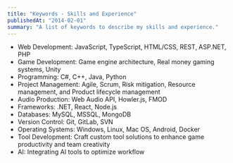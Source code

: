 ```yaml
---
title: "Keywords - Skills and Experience"
publishedAt: "2014-02-01"
summary: "A list of keywords to describe my skills and experience."
---
```


- Web Development: JavaScript, TypeScript, HTML/CSS, REST, ASP.NET, PHP
- Game Development: Game engine architecture, Real money gaming systems, Unity
- Programming: C#, C++, Java, Python
- Project Management: Agile, Scrum, Risk mitigation, Resource management, and Product lifecycle management
- Audio Production: Web Audio API, Howler.js, FMOD
- Frameworks: .NET, React, Node.js
- Databases: MySQL, MSSQL, MongoDB
- Version Control: Git, GitLab, SVN
- Operating Systems: Windows, Linux, Mac OS, Android, Docker
- Tool Development: Craft custom tool solutions to enhance game productivity and team creativity
- AI: Integrating AI tools to optimize workflow
